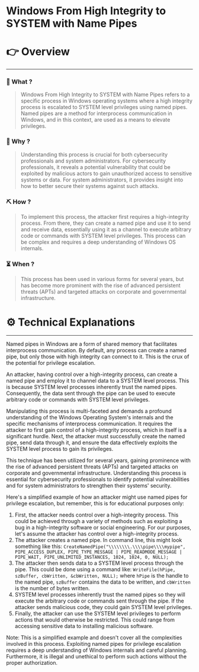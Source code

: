 # Windows From High Integrity to SYSTEM with Name Pipes


# 👉 Overview

---

### 👀 What ?

> Windows From High Integrity to SYSTEM with Name Pipes refers to a specific process in Windows operating systems where a high integrity process is escalated to SYSTEM level privileges using named pipes. Named pipes are a method for interprocess communication in Windows, and in this context, are used as a means to elevate privileges.
> 

### 🧐 Why ?

> Understanding this process is crucial for both cybersecurity professionals and system administrators. For cybersecurity professionals, it reveals a potential vulnerability that could be exploited by malicious actors to gain unauthorized access to sensitive systems or data. For system administrators, it provides insight into how to better secure their systems against such attacks.
> 

### ⛏️ How ?

> To implement this process, the attacker first requires a high-integrity process. From there, they can create a named pipe and use it to send and receive data, essentially using it as a channel to execute arbitrary code or commands with SYSTEM level privileges. This process can be complex and requires a deep understanding of Windows OS internals.
> 

### ⏳ When ?

> This process has been used in various forms for several years, but has become more prominent with the rise of advanced persistent threats (APTs) and targeted attacks on corporate and governmental infrastructure.
> 

# ⚙️ Technical Explanations

---

Named pipes in Windows are a form of shared memory that facilitates interprocess communication. By default, any process can create a named pipe, but only those with high integrity can connect to it. This is the crux of the potential for privilege escalation.

An attacker, having control over a high-integrity process, can create a named pipe and employ it to channel data to a SYSTEM level process. This is because SYSTEM level processes inherently trust the named pipes. Consequently, the data sent through the pipe can be used to execute arbitrary code or commands with SYSTEM level privileges.

Manipulating this process is multi-faceted and demands a profound understanding of the Windows Operating System's internals and the specific mechanisms of interprocess communication. It requires the attacker to first gain control of a high-integrity process, which in itself is a significant hurdle. Next, the attacker must successfully create the named pipe, send data through it, and ensure the data effectively exploits the SYSTEM level process to gain its privileges.

This technique has been utilized for several years, gaining prominence with the rise of advanced persistent threats (APTs) and targeted attacks on corporate and governmental infrastructure. Understanding this process is essential for cybersecurity professionals to identify potential vulnerabilities and for system administrators to strengthen their systems' security.

Here's a simplified example of how an attacker might use named pipes for privilege escalation, but remember, this is for educational purposes only:

1. First, the attacker needs control over a high-integrity process. This could be achieved through a variety of methods such as exploiting a bug in a high-integrity software or social engineering. For our purposes, let's assume the attacker has control over a high-integrity process.
2. The attacker creates a named pipe. In command line, this might look something like this: `CreateNamedPipe("\\\\\\\\.\\\\pipe\\\\mypipe", PIPE_ACCESS_DUPLEX, PIPE_TYPE_MESSAGE | PIPE_READMODE_MESSAGE | PIPE_WAIT, PIPE_UNLIMITED_INSTANCES, 1024, 1024, 0, NULL);`
3. The attacker then sends data to a SYSTEM level process through the pipe. This could be done using a command like: `WriteFile(hPipe, szBuffer, cbWritten, &cbWritten, NULL);` where `hPipe` is the handle to the named pipe, `szBuffer` contains the data to be written, and `cbWritten` is the number of bytes written.
4. SYSTEM level processes inherently trust the named pipes so they will execute the arbitrary code or commands sent through the pipe. If the attacker sends malicious code, they could gain SYSTEM level privileges.
5. Finally, the attacker can use the SYSTEM level privileges to perform actions that would otherwise be restricted. This could range from accessing sensitive data to installing malicious software.

Note: This is a simplified example and doesn't cover all the complexities involved in this process. Exploiting named pipes for privilege escalation requires a deep understanding of Windows internals and careful planning. Furthermore, it is illegal and unethical to perform such actions without the proper authorization.
